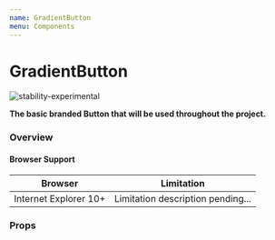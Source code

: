 ```yaml
---
name: GradientButton
menu: Components
---
```





# GradientButton

![stability-experimental](https://img.shields.io/badge/stability-experimental-orange.svg)

**The basic branded Button that will be used throughout the project.**

### Overview

#### Browser Support
|Browser|Limitation|
|---|---|
|Internet Explorer 10+|Limitation description pending...|

### Props

<PropsTable of={GradientButton} />
